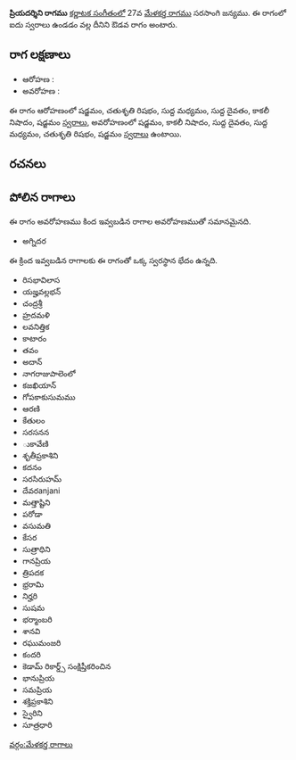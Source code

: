 {{Infobox ragam
	| name          	= ప్రియదర్శిని
	| synonym	    	= 
	| mela          	= 
	| chakra        	= 
	| janaka        	= 
	| type          	= ఔడవ
	| arohanam      	= {{svaraC|S|R2|M1|D1|N3|S'}} 
	| avarohanam    	= {{svaraC|S'|N3|D1|M1|R2|S}}
	| jeeva         	=
	| chhaya        	=
	| nyasa         	=
	| vishesha      	= 
	| equivalent  		= 
}}
{{కర్ణాటక సంగీత రాగాలు}}
'''ప్రియదర్శిని రాగము''' [[కర్ణాటక సంగీతం]]లో 27వ [[మేళకర్త రాగము]] సరసాంగి జన్యము.  ఈ రాగంలో ఐదు స్వరాలు ఉండడం వల్ల దీనిని ఔడవ రాగం అంటారు.


==రాగ లక్షణాలు==


* ఆరోహణ : {{svaraC|S|R2|M1|D1|N3|S'}} 
* అవరోహణ : {{svaraC|S'|N3|D1|M1|R2|S}}

ఈ రాగం ఆరోహణంలో షడ్జమం, చతుశృతి రిషభం, సుద్ద మధ్యమం, సుద్ద దైవతం, కాకలీ నిషాదం, షడ్జమం [[స్వరాలు]], అవరోహణంలో షడ్జమం, కాకలీ నిషాదం, సుద్ద దైవతం, సుద్ద మధ్యమం, చతుశృతి రిషభం, షడ్జమం [[స్వరాలు]] ఉంటాయి.

==రచనలు==



==పోలిన రాగాలు==
ఈ రాగం అవరోహణము కింద ఇవ్వబడిన రాగాల అవరోహణముతో సమానమైనది.
* అగ్నిదర

ఈ క్రింద ఇవ్వబడిన రాగాలకు ఈ రాగంతో ఒక్క స్వరస్థాన భేదం ఉన్నది.
* రిసభావిలాస
* యజ్హవల్లభన్
* చంద్రశ్రీ
* హ్రదమళి
* లవనిత్తిక
* కాటారం
* తవం
* అదాన్
* నాగరాజుపాలెంలో
* కజఖియాన్
* గోపకాకుసుమము
* ఆరణి
* కేతులం
* సరసనన
* ుకావేణి
* శృతీప్రకాశిని
* కదనం
* సరసిరుహమ్
* దేవరanjani
* మత్తాష్టిని
* పరోడా
* వసుమతి
* కేసర
* సుత్రాధిని
* గానప్రియ
* త్రిపదక
* భ్రరామి
* నిర్హరి
* సుషమ
* భర్మాంబరి
* శానవి
* రఘుమంజరి
* కందరి
* కెడామ్ రికార్డ్స్ సంక్షిప్తీకరించిన
* భానుప్రియ
* సమప్రియ
* శక్తిప్రకాశిని
* స్వైరిని
* సూత్రధారి



[[వర్గం:మేళకర్త రాగాలు]]
